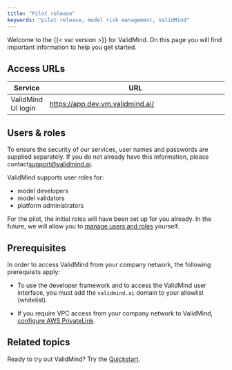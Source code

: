 ```yaml
---
title: "Pilot release"
keywords: "pilot release, model risk management, ValidMind"
---
```


Welcome to the {{< var version >}} for ValidMind. On this page you will find important information to help you get started.

## Access URLs

| Service    | URL                                                                  |
|------------|----------------------------------------------------------------------|
| ValidMind UI login | [https://app.dev.vm.validmind.ai/](https://app.dev.vm.validmind.ai/) |

## Users & roles

To ensure the security of our services, user names and passwords are supplied separately. If you do not already have this information, please contact[support@validmind.ai](support@validmind.ai).

ValidMind supports user roles for: 

- model developers
- model validators
- platform administrators

For the pilot, the initial roles will have been set up for you already. In the future, we will allow you to [manage users and roles](manage-users-and-roles.qmd) yourself.


## Prerequisites

In order to access ValidMind from your company network, the following prerequisits apply:

<!--- TO CHECK If this is correct --->

- To use the developer framework and to access the ValidMind user interface, you must add the `validmind.ai` domain to your allowlist (whitelist).

- If you require VPC access from your company network to ValidMind, [configure AWS PrivateLink](configure-aws-privatelink.qmd).

## Related topics 

Ready to try out ValidMind? Try the [Quickstart](get-started.qmd).